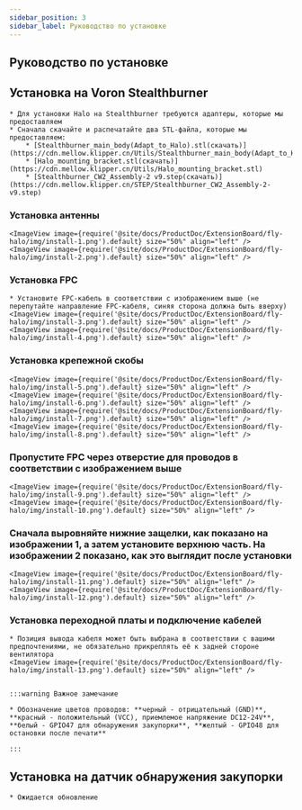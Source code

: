 ```yaml
---
sidebar_position: 3
sidebar_label: Руководство по установке
---
```


## Руководство по установке

## Установка на Voron Stealthburner

    * Для установки Halo на Stealthburner требуются адаптеры, которые мы предоставляем
    * Сначала скачайте и распечатайте два STL-файла, которые мы предоставляем:
        * [Stealthburner_main_body(Adapt_to_Halo).stl(скачать)](https://cdn.mellow.klipper.cn/Utils/Stealthburner_main_body(Adapt_to_Halo).stl)
        * [Halo_mounting_bracket.stl(скачать)](https://cdn.mellow.klipper.cn/Utils/Halo_mounting_bracket.stl)
        * [Stealthburner_CW2_Assembly-2 v9.step(скачать)](https://cdn.mellow.klipper.cn/STEP/Stealthburner_CW2_Assembly-2-v9.step)
    
    
### Установка антенны
    <ImageView image={require('@site/docs/ProductDoc/ExtensionBoard/fly-halo/img/install-1.png').default} size="50%" align="left" />
    <ImageView image={require('@site/docs/ProductDoc/ExtensionBoard/fly-halo/img/install-2.png').default} size="50%" align="left" />

### Установка FPC
    * Установите FPC-кабель в соответствии с изображением выше (не перепутайте направление FPC-кабеля, синяя сторона должна быть вверху)
    <ImageView image={require('@site/docs/ProductDoc/ExtensionBoard/fly-halo/img/install-3.png').default} size="50%" align="left" />
    <ImageView image={require('@site/docs/ProductDoc/ExtensionBoard/fly-halo/img/install-4.png').default} size="50%" align="left" />


### Установка крепежной скобы

    <ImageView image={require('@site/docs/ProductDoc/ExtensionBoard/fly-halo/img/install-5.png').default} size="50%" align="left" />
    <ImageView image={require('@site/docs/ProductDoc/ExtensionBoard/fly-halo/img/install-6.png').default} size="50%" align="left" />
    <ImageView image={require('@site/docs/ProductDoc/ExtensionBoard/fly-halo/img/install-7.png').default} size="50%" align="left" />
    <ImageView image={require('@site/docs/ProductDoc/ExtensionBoard/fly-halo/img/install-8.png').default} size="50%" align="left" />

### Пропустите FPC через отверстие для проводов в соответствии с изображением выше

    <ImageView image={require('@site/docs/ProductDoc/ExtensionBoard/fly-halo/img/install-9.png').default} size="50%" align="left" />
    <ImageView image={require('@site/docs/ProductDoc/ExtensionBoard/fly-halo/img/install-10.png').default} size="50%" align="left" />

### Сначала выровняйте нижние защелки, как показано на изображении 1, а затем установите верхнюю часть. На изображении 2 показано, как это выглядит после установки

    <ImageView image={require('@site/docs/ProductDoc/ExtensionBoard/fly-halo/img/install-11.png').default} size="50%" align="left" />
    <ImageView image={require('@site/docs/ProductDoc/ExtensionBoard/fly-halo/img/install-12.png').default} size="50%" align="left" />


### Установка переходной платы и подключение кабелей
    * Позиция вывода кабеля может быть выбрана в соответствии с вашими предпочтениями, не обязательно прикреплять её к задней стороне вентилятора
    <ImageView image={require('@site/docs/ProductDoc/ExtensionBoard/fly-halo/img/install-13.png').default} size="50%" align="left" />


    :::warning Важное замечание

    * Обозначение цветов проводов: **черный - отрицательный (GND)**, **красный - положительный (VCC), приемлемое напряжение DC12-24V**, **белый - GPIO47 для обнаружения закупорки**, **желтый - GPIO48 для остановки после печати**

    :::

## Установка на датчик обнаружения закупорки

    * Ожидается обновление